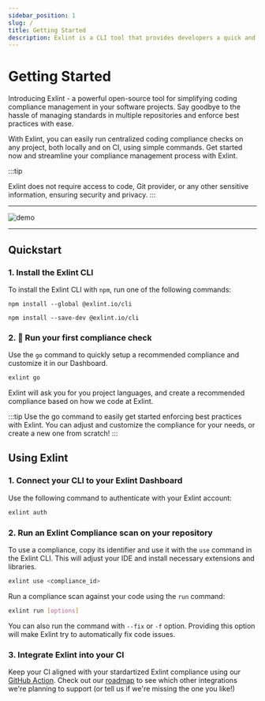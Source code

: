 ```yaml
---
sidebar_position: 1
slug: /
title: Getting Started
description: Exlint is a CLI tool that provides developers a quick and efficient application of multiple coding rule policies in multiple projects
---
```



# Getting Started

Introducing Exlint - a powerful open-source tool for simplifying coding compliance management in your software projects.
Say goodbye to the hassle of managing standards in multiple repositories and enforce best practices with ease.

With Exlint, you can easily run centralized coding compliance checks on any project, both locally and on CI, using simple commands.
Get started now and streamline your compliance management process with Exlint.

:::tip

Exlint does not require access to code, Git provider, or any other sensitive information, ensuring security and privacy.
:::

---

![demo](/images/demo.gif)

---

## Quickstart

### 1. Install the Exlint CLI

To install the Exlint CLI with `npm`, run one of the following commands:

<Tabs>
  <TabItem value='Global' label='Global' default>

    npm install --global @exlint.io/cli

  </TabItem>
  <TabItem value='Local' label='Local' default>

    npm install --save-dev @exlint.io/cli

  </TabItem>
</Tabs>

### 2. 🚀 Run your first compliance check

Use the `go` command to quickly setup a recommended compliance and customize it in our Dashboard.

```bash
exlint go
```

Exlint will ask you for you project languages, and create a recommended compliance based on how we code at Exlint.

:::tip
Use the go command to easily get started enforcing best practices with Exlint.
You can adjust and customize the compliance for your needs, or create a new one from scratch!
:::

## Using Exlint

### 1. Connect your CLI to your Exlint Dashboard

Use the following command to authenticate with your Exlint account:

```bash
exlint auth
```

### 2. Run an Exlint Compliance scan on your repository

To use a compliance, copy its identifier and use it with the `use` command in the Exlint CLI.
This will adjust your IDE and install necessary extensions and libraries.

```bash
exlint use <compliance_id>
```

Run a compliance scan against your code using the `run` command:

```bash
exlint run [options]
```

You can also run the command with `--fix` or `-f` option.
Providing this option will make Exlint try to automatically fix code issues.

### 3. Integrate Exlint into your CI

Keep your CI aligned with your stardartized Exlint compliance using our [GitHub Action](/ci/github-action).
Check out our [roadmap](https://github.com/orgs/Exlint/projects/3) to see which other integrations we're planning to support (or tell us if we're missing the one you like!)
